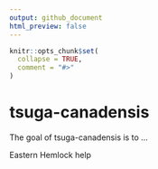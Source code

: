 ```yaml
---
output: github_document
html_preview: false
---
```


<!-- README.md is generated from README.Rmd. Please edit that file -->

```r
knitr::opts_chunk$set(
  collapse = TRUE,
  comment = "#>"
)
```

# tsuga-canadensis

<!-- badges: start -->
<!-- badges: end -->

The goal of tsuga-canadensis is to ...

Eastern Hemlock help
